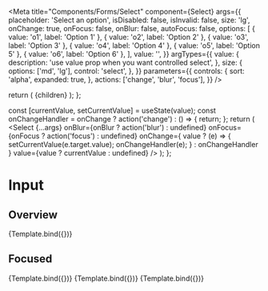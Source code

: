 

<Meta
  title="Components/Forms/Select"
  component={Select}
  args={{
    placeholder: 'Select an option',
    isDisabled: false,
    isInvalid: false,
    size: 'lg',
    onChange: true,
    onFocus: false,
    onBlur: false,
    autoFocus: false,
    options: [
      { value: 'o1', label: 'Option 1' },
      { value: 'o2', label: 'Option 2' },
      { value: 'o3', label: 'Option 3' },
      { value: 'o4', label: 'Option 4' },
      { value: 'o5', label: 'Option 5' },
      { value: 'o6', label: 'Option 6' },
    ],
    value: '',
  }}
  argTypes={{
    value: {
      description: 'use value prop when you want controlled select',
    },
    size: {
      options: ['md', 'lg'],
      control: 'select',
    },
  }}
  parameters={{
    controls: {
      sort: 'alpha',
      expanded: true,
    },
    actions: ['change', 'blur', 'focus'],
  }}
/>

  return (
    <Box w="100%" maxW="250px">
      {children}
    </Box>
  );
};

  const [currentValue, setCurrentValue] = useState(value);
  const onChangeHandler = onChange
    ? action('change')
    : () => {
        return;
      };
  return (
    <Container>
      <Select
        {...args}
        onBlur={onBlur ? action('blur') : undefined}
        onFocus={onFocus ? action('focus') : undefined}
        onChange={
          value
            ? (e) => {
                setCurrentValue(e.target.value);
                onChangeHandler(e);
              }
            : onChangeHandler
        }
        value={value ? currentValue : undefined}
      />
    </Container>
  );
};

# Input

## Overview

<Canvas>
  <Story name="Overview">{Template.bind({})}</Story>
</Canvas>

<ArgsTable story="Overview" />

## Focused

<Canvas>
  <Story
    name="Focused"
    args={{
      onFocus: true,
      autoFocus: true,
    }}
  >
    {Template.bind({})}
  </Story>
</Canvas>

<ArgsTable story="Focused" />

<Canvas>
  <Story
    name="Invalid"
    args={{
      isInvalid: true,
    }}
  >
    {Template.bind({})}
  </Story>
</Canvas>

<ArgsTable story="Invalid" />

<Canvas>
  <Story
    name="Disabled"
    args={{
      isDisabled: true,
    }}
  >
    {Template.bind({})}
  </Story>
</Canvas>

<ArgsTable story="Disabled" />
